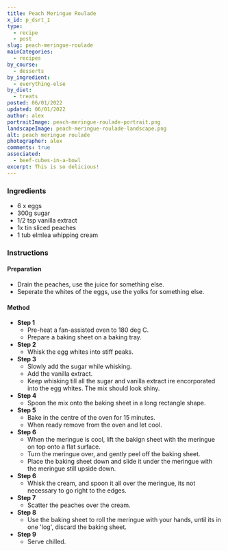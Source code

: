 ```yaml
---
title: Peach Meringue Roulade
x_id: p_dsrt_1
type:
  - recipe
  - post
slug: peach-meringue-roulade
mainCategories: 
  - recipes 
by_course:
  - desserts
by_ingredient:
  - everything-else
by_diet:
  - treats
posted: 06/01/2022
updated: 06/01/2022
author: alex
portraitImage: peach-meringue-roulade-portrait.png
landscapeImage: peach-meringue-roulade-landscape.png
alt: peach meringue roulade
photographer: alex
comments: true
associated:
  - beef-cubes-in-a-bowl
excerpt: This is so delicious!
---
```


<Ingredients>

### Ingredients
    
  - 6 x eggs
  - 300g sugar
  - 1/2 tsp vanilla extract
  - 1x tin sliced peaches
  - 1 tub elmlea whipping cream

</Ingredients>

<Instructions>

### Instructions

#### Preparation

  - Drain the peaches, use the juice for something else.
  - Seperate the whites of the eggs, use the yolks for something else.

#### Method

  - **Step 1**
    - Pre-heat a fan-assisted oven to 180 deg C.
    - Prepare a baking sheet on a baking tray.
  - **Step 2**
    - Whisk the egg whites into stiff peaks.
  - **Step 3**
    - Slowly add the sugar while whisking.
    - Add the vanilla extract.
    - Keep whisking till all the sugar and vanilla extract ire encorporated into the egg whites. The mix should look shiny.
  - **Step 4**
    - Spoon the mix onto the baking sheet in a long rectangle shape.
  - **Step 5**
    - Bake in the centre of the oven for 15 minutes.
    - When ready remove from the oven and let cool.
  - **Step 6**
    - When the meringue is cool, lift the bakign sheet with the meringue on top onto a flat surface.
    - Turn the meringue over, and gently peel off the baking sheet.
    - Place the baking sheet down and slide it under the meringue with the meringue still upside down.
  - **Step 6**
    - Whisk the cream, and spoon it all over the meringue, its not necessary to go right to the edges.
  - **Step 7**
    - Scatter the peaches over the cream.
  - **Step 8**
    - Use the baking sheet to roll the meringue with your hands, until its in one 'log', discard the baking sheet.
  - **Step 9**
    - Serve chilled. 

</Instructions>
